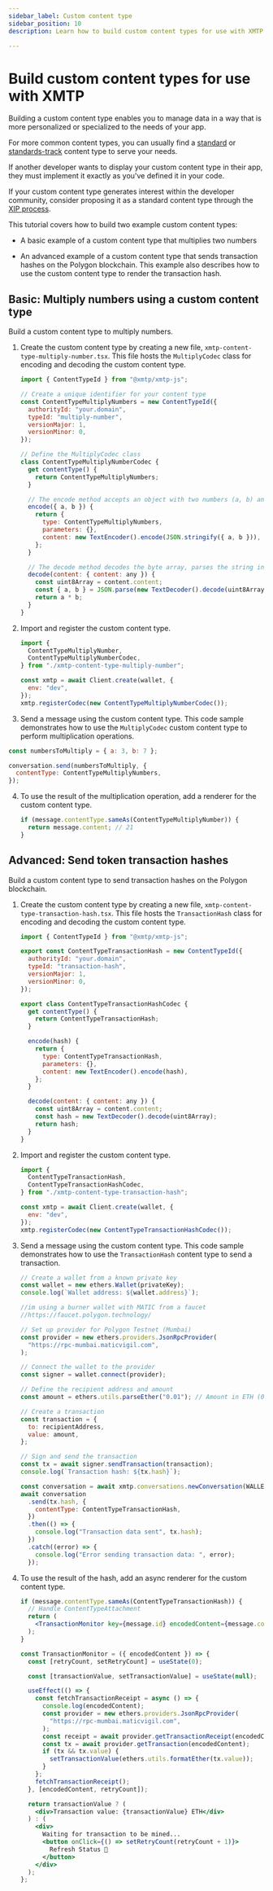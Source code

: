 ```yaml
---
sidebar_label: Custom content type
sidebar_position: 10
description: Learn how to build custom content types for use with XMTP

---
```



# Build custom content types for use with XMTP

Building a custom content type enables you to manage data in a way that is more personalized or specialized to the needs of your app. 

For more common content types, you can usually find a [standard](/docs/concepts/content-types#standard-content-types) or [standards-track](/docs/concepts/content-types#standards-track-content-types) content type to serve your needs.

If another developer wants to display your custom content type in their app, they must implement it exactly as you've defined it in your code.

If your custom content type generates interest within the developer community, consider proposing it as a standard content type through the [XIP process](/docs/concepts/xips).

This tutorial covers how to build two example custom content types:

- A basic example of a custom content type that multiplies two numbers

- An advanced example of a custom content type that sends transaction hashes on the Polygon blockchain. This example also describes how to use the custom content type to render the transaction hash.

## Basic: Multiply numbers using a custom content type

Build a custom content type to multiply numbers.

1. Create the custom content type by creating a new file, `xmtp-content-type-multiply-number.tsx`. This file hosts the `MultiplyCodec` class for encoding and decoding the custom content type.

    <Tabs groupId="sdk-langs">
    <TabItem value="js" label="JavaScript"  attributes={{className: "js_tab"}}>

    ```jsx
    import { ContentTypeId } from "@xmtp/xmtp-js";

    // Create a unique identifier for your content type
    const ContentTypeMultiplyNumbers = new ContentTypeId({
      authorityId: "your.domain",
      typeId: "multiply-number",
      versionMajor: 1,
      versionMinor: 0,
    });

    // Define the MultiplyCodec class
    class ContentTypeMultiplyNumberCodec {
      get contentType() {
        return ContentTypeMultiplyNumbers;
      }

      // The encode method accepts an object with two numbers (a, b) and encodes it as a byte array
      encode({ a, b }) {
        return {
          type: ContentTypeMultiplyNumbers,
          parameters: {},
          content: new TextEncoder().encode(JSON.stringify({ a, b })),
        };
      }

      // The decode method decodes the byte array, parses the string into numbers (a, b), and returns their product
      decode(content: { content: any }) {
        const uint8Array = content.content;
        const { a, b } = JSON.parse(new TextDecoder().decode(uint8Array));
        return a * b;
      }
    }
    ```

    </TabItem></Tabs>

2. Import and register the custom content type.

    <Tabs groupId="sdk-langs">
    <TabItem value="js" label="JavaScript"  attributes={{className: "js_tab"}}>

    ```jsx
    import {
      ContentTypeMultiplyNumber,
      ContentTypeMultiplyNumberCodec,
    } from "./xmtp-content-type-multiply-number";

    const xmtp = await Client.create(wallet, {
      env: "dev",
    });
    xmtp.registerCodec(new ContentTypeMultiplyNumberCodec());
    ```

    </TabItem></Tabs>

3. Send a message using the custom content type. This code sample demonstrates how to use the `MultiplyCodec` custom content type to perform multiplication operations.

  <Tabs groupId="sdk-langs">
  <TabItem value="js" label="JavaScript"  attributes={{className: "js_tab"}}>

  ```jsx
  const numbersToMultiply = { a: 3, b: 7 };

  conversation.send(numbersToMultiply, {
    contentType: ContentTypeMultiplyNumbers,
  });
  ```

  </TabItem></Tabs>

4. To use the result of the multiplication operation, add a renderer for the custom content type.

    <Tabs groupId="sdk-langs">
    <TabItem value="js" label="JavaScript"  attributes={{className: "js_tab"}}>

    ```jsx
    if (message.contentType.sameAs(ContentTypeMultiplyNumber)) {
      return message.content; // 21
    }
    ```

    </TabItem></Tabs>

## Advanced: Send token transaction hashes

Build a custom content type to send transaction hashes on the Polygon blockchain.

1. Create the custom content type by creating a new file, `xmtp-content-type-transaction-hash.tsx`. This file hosts the `TransactionHash` class for encoding and decoding the custom content type.

    <Tabs groupId="sdk-langs">
    <TabItem value="js" label="JavaScript"  attributes={{className: "js_tab"}}>

    ```jsx
    import { ContentTypeId } from "@xmtp/xmtp-js";

    export const ContentTypeTransactionHash = new ContentTypeId({
      authorityId: "your.domain",
      typeId: "transaction-hash",
      versionMajor: 1,
      versionMinor: 0,
    });

    export class ContentTypeTransactionHashCodec {
      get contentType() {
        return ContentTypeTransactionHash;
      }

      encode(hash) {
        return {
          type: ContentTypeTransactionHash,
          parameters: {},
          content: new TextEncoder().encode(hash),
        };
      }

      decode(content: { content: any }) {
        const uint8Array = content.content;
        const hash = new TextDecoder().decode(uint8Array);
        return hash;
      }
    }
    ```

    </TabItem></Tabs>

2. Import and register the custom content type.

    <Tabs groupId="sdk-langs">
    <TabItem value="js" label="JavaScript"  attributes={{className: "js_tab"}}>

    ```jsx
    import {
      ContentTypeTransactionHash,
      ContentTypeTransactionHashCodec,
    } from "./xmtp-content-type-transaction-hash";

    const xmtp = await Client.create(wallet, {
      env: "dev",
    });
    xmtp.registerCodec(new ContentTypeTransactionHashCodec());
    ```

    </TabItem></Tabs>

3. Send a message using the custom content type. This code sample demonstrates how to use the `TransactionHash` content type to send a transaction.

    <Tabs groupId="sdk-langs">
    <TabItem value="js" label="JavaScript"  attributes={{className: "js_tab"}}>

    ```jsx
    // Create a wallet from a known private key
    const wallet = new ethers.Wallet(privateKey);
    console.log(`Wallet address: ${wallet.address}`);

    //im using a burner wallet with MATIC from a faucet
    //https://faucet.polygon.technology/

    // Set up provider for Polygon Testnet (Mumbai)
    const provider = new ethers.providers.JsonRpcProvider(
      "https://rpc-mumbai.maticvigil.com",
    );

    // Connect the wallet to the provider
    const signer = wallet.connect(provider);

    // Define the recipient address and amount
    const amount = ethers.utils.parseEther("0.01"); // Amount in ETH (0.01 in this case)

    // Create a transaction
    const transaction = {
      to: recipientAddress,
      value: amount,
    };

    // Sign and send the transaction
    const tx = await signer.sendTransaction(transaction);
    console.log(`Transaction hash: ${tx.hash}`);

    const conversation = await xmtp.conversations.newConversation(WALLET_TO);
    await conversation
      .send(tx.hash, {
        contentType: ContentTypeTransactionHash,
      })
      .then(() => {
        console.log("Transaction data sent", tx.hash);
      })
      .catch((error) => {
        console.log("Error sending transaction data: ", error);
      });
    ```

    </TabItem></Tabs>

4. To use the result of the hash, add an async renderer for the custom content type.

    <Tabs groupId="sdk-langs">
    <TabItem value="js" label="JavaScript"  attributes={{className: "js_tab"}}>

    ```jsx
    if (message.contentType.sameAs(ContentTypeTransactionHash)) {
      // Handle ContentTypeAttachment
      return (
        <TransactionMonitor key={message.id} encodedContent={message.content} />
      );
    }

    const TransactionMonitor = ({ encodedContent }) => {
      const [retryCount, setRetryCount] = useState(0);

      const [transactionValue, setTransactionValue] = useState(null);

      useEffect(() => {
        const fetchTransactionReceipt = async () => {
          console.log(encodedContent);
          const provider = new ethers.providers.JsonRpcProvider(
            "https://rpc-mumbai.maticvigil.com",
          );
          const receipt = await provider.getTransactionReceipt(encodedContent);
          const tx = await provider.getTransaction(encodedContent);
          if (tx && tx.value) {
            setTransactionValue(ethers.utils.formatEther(tx.value));
          }
        };
        fetchTransactionReceipt();
      }, [encodedContent, retryCount]);

      return transactionValue ? (
        <div>Transaction value: {transactionValue} ETH</div>
      ) : (
        <div>
          Waiting for transaction to be mined...
          <button onClick={() => setRetryCount(retryCount + 1)}>
            Refresh Status 🔄
          </button>
        </div>
      );
    };
    ```

    </TabItem></Tabs>
